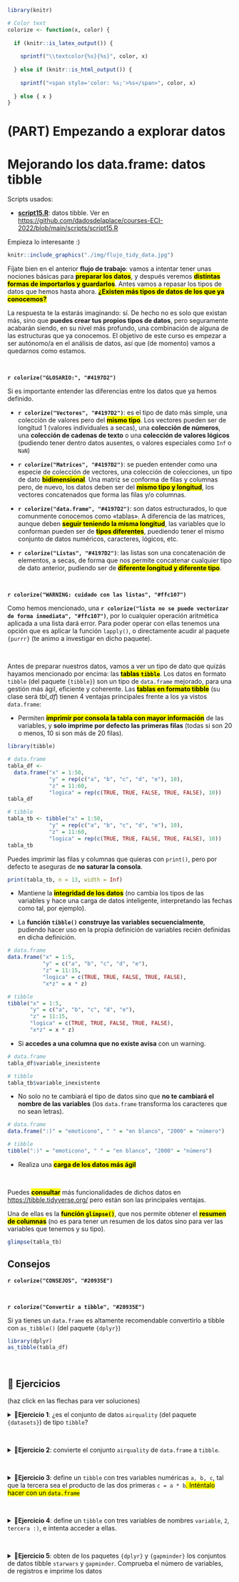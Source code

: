 ```r
library(knitr)

# Color text
colorize <- function(x, color) {
  
  if (knitr::is_latex_output()) {
    
    sprintf("\\textcolor{%s}{%s}", color, x)
    
  } else if (knitr::is_html_output()) {
    
    sprintf("<span style='color: %s;'>%s</span>", color, x)
    
  } else { x }
}
```

# (PART) Empezando a explorar datos{-}

# Mejorando los data.frame: datos tibble {#tibble}

:::: {.blackbox data-latex=""}

Scripts usados:

* [**script15.R**](https://github.com/dadosdelaplace/courses-ECI-2022/blob/main/scripts/script15.R): datos tibble.  Ver en <https://github.com/dadosdelaplace/courses-ECI-2022/blob/main/scripts/script15.R>
::::

Empieza lo interesante :)

```r
knitr::include_graphics("./img/flujo_tidy_data.jpg")
``` 

Fíjate bien en el anterior **flujo de trabajo**: vamos a intentar tener unas nociones básicas para <mark>**preparar los datos**</mark>, y después veremos <mark>**distintas formas de importarlos y guardarlos**</mark>. Antes vamos a repasar los tipos de datos que hemos hasta ahora. <mark>**¿Existen más tipos de datos de los que ya conocemos?**</mark>

La respuesta te la estarás imaginando: sí. De hecho no es solo que existan más, sino que **puedes crear tus propios tipos de datos**, pero seguramente acabarán siendo, en su nivel más profundo, una combinación de alguna de las estructuras que ya conocemos. El objetivo de este curso es empezar a ser autónomo/a en el análisis de datos, así que (de momento) vamos a quedarnos como estamos.

&nbsp;

**`r colorize("GLOSARIO:", "#4197D2")`**

Si es importante entender las diferencias entre los datos que ya hemos definido.

* **`r colorize("Vectores", "#4197D2")`**: es el tipo de dato más simple, una colección de valores pero del <mark>**mismo tipo**</mark>. Los vectores pueden ser de longitud 1 (valores individuales a secas), una **colección de números**, una **colección de cadenas de texto** o una **colección de valores lógicos** (pudiendo tener dentro datos ausentes, o valores especiales como `Inf` o `NaN`)

* **`r colorize("Matrices", "#4197D2")`**:  se pueden entender como una especie de colección de vectores, una colección de colecciones, un tipo de dato <mark>**bidimensional**</mark>. Una matriz se conforma de filas y columnas pero, de nuevo, los datos deben ser del <mark>**mismo tipo y longitud**</mark>, los vectores concatenados que forma las filas y/o columnas.

* **`r colorize("data.frame", "#4197D2")`**:  son datos estructurados, lo que comunmente conocemos como «tablas». A diferencia de las matrices, aunque deben <mark>**seguir teniendo la misma longitud**</mark>, las variables que lo conforman pueden ser de <mark>**tipos diferentes**</mark>, puediendo tener el mismo conjunto de datos numéricos, caracteres, lógicos, etc.

* **`r colorize("Listas", "#4197D2")`**:  las listas son una concatenación de elementos, a secas, de forma que nos permite concatenar cualquier tipo de dato anterior, pudiendo ser de <mark>**diferente longitud y diferente tipo**</mark>.
      
&nbsp;

**`r colorize("WARNING: cuidado con las listas", "#ffc107")`**

Como hemos mencionado, una **`r colorize("lista no se puede vectorizar de forma inmediata", "#ffc107")`**, por lo cualquier operación aritmética aplicada a una lista dará error. Para poder operar con ellas tenemos una opción que es aplicar la función `lapply()`, o directamente acudir al paquete `{purrr}` (te animo a investigar en dicho paquete).

&nbsp;

Antes de preparar nuestros datos, vamos a ver un tipo de dato que quizás hayamos mencionado por encima: las <mark>**tablas `tibble`**</mark>. Los datos en formato `tibble` (del paquete `{tibble}`) son un tipo de `data.frame` mejorado, para una gestión más ágil, eficiente y coherente. Las <mark>**tablas en formato tibble**</mark> (su clase será _tbl_df_) tienen 4 ventajas principales frente a los ya vistos `data.frame`:

* Permiten <mark>**imprimir por consola la tabla con mayor información**</mark> de las variables, y **solo imprime por defecto las primeras filas** (todas si son 20 o menos, 10 si son más de 20 filas).

```r
library(tibble)

# data.frame
tabla_df <-
  data.frame("x" = 1:50,
             "y" = rep(c("a", "b", "c", "d", "e"), 10),
             "z" = 11:60,
             "logica" = rep(c(TRUE, TRUE, FALSE, TRUE, FALSE), 10))
tabla_df

# tibble
tabla_tb <- tibble("x" = 1:50,
             "y" = rep(c("a", "b", "c", "d", "e"), 10),
             "z" = 11:60,
             "logica" = rep(c(TRUE, TRUE, FALSE, TRUE, FALSE), 10))
tabla_tb
```

Puedes imprimir las filas y columnas que quieras con `print()`, pero por defecto te aseguras de **no saturar la consola**.


```r
print(tabla_tb, n = 13, width = Inf)
```


*  Mantiene la <mark>**integridad de los datos**</mark> (no cambia los tipos de las variables y hace una carga de datos inteligente, interpretando las fechas como tal, por ejemplo).

* La **función `tibble()` construye las variables secuencialmente**, pudiendo hacer uso en la propia definición de variables recién definidas en dicha definición.

```r
# data.frame
data.frame("x" = 1:5,
           "y" = c("a", "b", "c", "d", "e"),
           "z" = 11:15,
           "logica" = c(TRUE, TRUE, FALSE, TRUE, FALSE),
           "x*z" = x * z)

# tibble
tibble("x" = 1:5,
       "y" = c("a", "b", "c", "d", "e"),
       "z" = 11:15,
       "logica" = c(TRUE, TRUE, FALSE, TRUE, FALSE),
       "x*z" = x * z)
```

* Si **accedes a una columna que no existe avisa** con un warning.

```r
# data.frame
tabla_df$variable_inexistente

# tibble
tabla_tb$variable_inexistente
```

* No solo no te cambiará el tipo de datos sino que **no te cambiará el nombre de las variables** (los `data.frame` transforma los caracteres que no sean letras).

```r
# data.frame
data.frame(":)" = "emoticono", " " = "en blanco", "2000" = "número")

# tibble
tibble(":)" = "emoticono", " " = "en blanco", "2000" = "número")
```

* Realiza una <mark>**carga de los datos más ágil**</mark>

&nbsp;

Puedes <mark>**consultar**</mark> más funcionalidades de dichos datos en <https://tibble.tidyverse.org/> pero están son las principales ventajas.

Una de ellas es la <mark>**función `glimpse()`**</mark>, que nos permite obtener el <mark>**resumen de columnas**</mark> (no es para tener un resumen de los datos sino para ver las variables que tenemos y su tipo). 


```r
glimpse(tabla_tb)
```


## Consejos


**`r colorize("CONSEJOS", "#20935E")`**

&nbsp;


**`r colorize("Convertir a tibble", "#20935E")`**

Si ya tienes un `data.frame` es altamente recomendable convertirlo a tibble con `as_tibble()` (del paquete `{dplyr}`)

```r
library(dplyr)
as_tibble(tabla_df)
```


&nbsp;

## 📝 Ejercicios

(haz click en las flechas para ver soluciones)

<details>
  <summary>📝<strong>Ejercicio 1</strong>: ¿es el conjunto de datos `airquality` (del paquete `{datasets}`) de tipo `tibble`? </summary>
  
<!-- toc -->
- Solución:

Recuerda que podemos cargar elementos de un paquete (en este caso `{datasets}`) cargando `library(datasets)` y luego el elemento, o bien `datasets::airquality` (prefijo::nombre).

La respuesta: NO. Tienes muchas formas de comprobarlo si imprimes el conjunto por defecto.

```r
library(datasets)
airquality
class(airquality)
```

- Imprime por defecto todas las filas (tiene 153 filas, debería imprimir solo 10 si fuese un tibble, para no saturar consola).
- No especifica al imprimir que es de tipo `tibble`.
- No especifica al imprimir el tipo de dato de las columnas.
- Imprime el nombre de las filas (el nombre de los modelos) como si fuera una variable (¡que no existe!).

<!-- tocstop -->
</details>

&nbsp;


<details>
  <summary>📝<strong>Ejercicio 2</strong>: convierte el conjunto `airquality` de `data.frame` a `tibble`. </summary>
  
<!-- toc -->
- Solución:

Así debería de salir si fuera `tibble`.

```r
library(dplyr)
airquality_tb <- as_tibble(airquality)
airquality_tb
class(airquality_tb)
```
<!-- tocstop -->
</details>


&nbsp;

<details>
  <summary>📝<strong>Ejercicio 3</strong>: define un `tibble` con tres variables numéricas `a, b, c`, tal que la tercera sea el producto de las dos primeras `c = a * b`<mark>. Inténtalo hacer con un `data.frame`</summary>
  
<!-- toc -->
- Solución:

Un ejemplo:

```r
tibble("a" = 1:7, "b" = 11:17, "c" = a * b)
```

Si lo intentamos con un `data.frame`, intentará buscar una variable real que tengamos guardada que se llame `a` y `b`, sin encontrarlas.

```r
data.frame("a" = 1:7, "b" = 11:17, "c" = a * b)
```

<!-- tocstop -->
</details>

&nbsp;

<details>
  <summary>📝<strong>Ejercicio 4</strong>: define un `tibble` con tres variables de nombres `variable`, `2`, `tercera :)`, e intenta acceder a ellas.</summary>
  
<!-- toc -->
- Solución:

Las variables solo con caracteres del alfabeto se podrán acceder sin necesidad de comillas.

```r
# Definimos el tibble
datos_tb <- tibble("variable" = 1:7, "tercera falsa :)" = 0,
                   "2" = 11:17)

# Accedemos a sus columnas
datos_tb$variable
datos_tb$`tercera falsa :)`
datos_tb$`2`
```

También se puede acceder por el orden que ocupan:

```r
datos_tb[1]
datos_tb[2]
datos_tb[3]
```

Y también por el nombre entre corchetes (doble corchete extrae la variable fuera del tibble, corchete simple en formato tibble):

```r
datos_tb["variable"]
datos_tb[["variable"]]

datos_tb["tercera falsa :)"]
datos_tb["2"]
```

<!-- tocstop -->
</details>

&nbsp;

<details>
  <summary>📝<strong>Ejercicio 5</strong>: obten de los paquetes `{dplyr}` y `{gapminder}` los conjuntos de datos tibble `starwars` y `gapminder`. Comprueba el número de variables, de registros e imprime los datos</summary>

<!-- toc -->
- Solución:

```r
# starwars
library(dplyr)
starwars
glimpse(starwars) # resumen de columnas
dim(starwars) # dimensiones

# gapminder
library(gapminder)
gapminder
glimpse(gapminder) # resumen de columnas
dim(gapminder) # dimensiones
```

<!-- tocstop -->
</details>

&nbsp;


